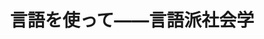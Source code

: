 ﻿---
title: "言語を使って――言語派社会学"
category: "環境・社会理工学院"
vol: 13
interviewee: "橋爪 大三郎 "
url: ""
tags: []
pdf: "13-5.pdf"
career: ""
preface: "------------"
---
